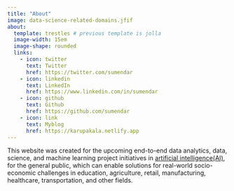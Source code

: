 ```yaml
---
title: "About"
image: data-science-related-domains.jfif
about:
  template: trestles # previous template is jolla
  image-width: 15em
  image-shape: rounded
  links:
    - icon: twitter
      text: Twitter
      href: https://twitter.com/sumendar
    - icon: linkedin
      text: LinkedIn
      href: https://www.linkedin.com/in/sumendar
    - icon: github
      text: Github
      href: https://github.com/sumendar
    - icon: link
      text: Myblog
      href: https://karupakala.netlify.app
---
```


This website was created for the upcoming end-to-end data analytics, data, science, and machine learning project initiatives in <a href="https://bit.ly/3ZYLnjf" target="_blank">artificial intelligence(AI)</a>, for the general public, which can enable solutions for real-world socio-economic challenges in education, agriculture, retail, manufacturing,  healthcare, transportation, and other fields.
